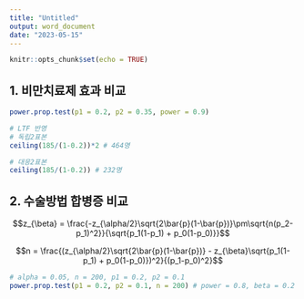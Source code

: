 ```yaml
---
title: "Untitled"
output: word_document
date: "2023-05-15"
---
```


```r
knitr::opts_chunk$set(echo = TRUE)
```

## 1. 비만치료제 효과 비교

```r
power.prop.test(p1 = 0.2, p2 = 0.35, power = 0.9)

# LTF 반영
# 독립2표본
ceiling(185/(1-0.2))*2 # 464명

# 대응2표본
ceiling(185/(1-0.2)) # 232명
```

## 2. 수술방법 합병증 비교

$$z_{\beta} = \frac{-z_{\alpha/2}\sqrt{2\bar{p}(1-\bar{p})}\pm\sqrt{n(p_2-p_1)^2}}{\sqrt{p_1(1-p_1) + p_0(1-p_0)}}$$

$$n = \frac{(z_{\alpha/2}\sqrt{2\bar{p}(1-\bar{p})} - z_{\beta}\sqrt{p_1(1-p_1) + p_0(1-p_0)})^2}{(p_1-p_0)^2}$$

```r
# alpha = 0.05, n = 200, p1 = 0.2, p2 = 0.1
power.prop.test(p1 = 0.2, p2 = 0.1, n = 200) # power = 0.8, beta = 0.2
```